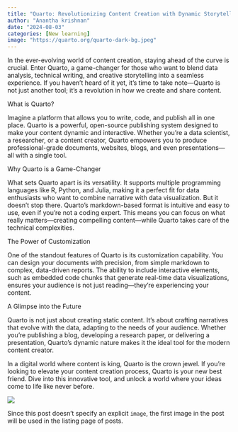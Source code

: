 ```yaml
---
title: "Quarto: Revolutionizing Content Creation with Dynamic Storytelling"
author: "Anantha krishnan"
date: "2024-08-03"
categories: [New learning]
image: "https://quarto.org/quarto-dark-bg.jpeg"
---
```


In the ever-evolving world of content creation, staying ahead of the curve is crucial. Enter Quarto, a game-changer for those who want to blend data analysis, technical writing, and creative storytelling into a seamless experience. If you haven’t heard of it yet, it’s time to take note—Quarto is not just another tool; it's a revolution in how we create and share content.

What is Quarto?

Imagine a platform that allows you to write, code, and publish all in one place. Quarto is a powerful, open-source publishing system designed to make your content dynamic and interactive. Whether you’re a data scientist, a researcher, or a content creator, Quarto empowers you to produce professional-grade documents, websites, blogs, and even presentations—all with a single tool.

Why Quarto is a Game-Changer

What sets Quarto apart is its versatility. It supports multiple programming languages like R, Python, and Julia, making it a perfect fit for data enthusiasts who want to combine narrative with data visualization. But it doesn’t stop there. Quarto’s markdown-based format is intuitive and easy to use, even if you’re not a coding expert. This means you can focus on what really matters—creating compelling content—while Quarto takes care of the technical complexities.

The Power of Customization

One of the standout features of Quarto is its customization capability. You can design your documents with precision, from simple markdown to complex, data-driven reports. The ability to include interactive elements, such as embedded code chunks that generate real-time data visualizations, ensures your audience is not just reading—they’re experiencing your content.

A Glimpse into the Future

Quarto is not just about creating static content. It’s about crafting narratives that evolve with the data, adapting to the needs of your audience. Whether you’re publishing a blog, developing a research paper, or delivering a presentation, Quarto’s dynamic nature makes it the ideal tool for the modern content creator.

In a digital world where content is king, Quarto is the crown jewel. If you’re looking to elevate your content creation process, Quarto is your new best friend. Dive into this innovative tool, and unlock a world where your ideas come to life like never before.

![](thumbnail.jpg)

Since this post doesn't specify an explicit `image`, the first image in the post will be used in the listing page of posts.
